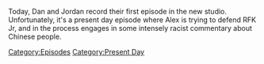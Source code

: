 {{DEFAULTSORT:
    #_EPISODE_0830:July 16, 2023
}}{{Episode
    | title           = July 16, 2023
    | caption         = Listen to this episode on [https://knowledgefight.libsyn.com/830-july-16-2023 Libsyn] [https://open.spotify.com/episode/3PYAKXyxuAU3zRdr5LFsvO Spotify]
    | episodeNumber   = 830
    | length          = 01:26:36
    | airDate         = July 21, 2023
    | coverageDate    = July 16, 2023
    | episodeType     = [[:Category:Present Day|Present Day]]
    | previousEpisode = [[829: Chatting with Talia Lavin]]
    | nextEpisode     = [[831: Tucker, The Man And His Twitter- Episode 4]]
}}

{{Stub}}

Today, Dan and Jordan record their first episode in the new studio.  Unfortunately, it's a present day episode where Alex is trying to defend RFK Jr, and in the process engages in some intensely racist commentary about Chinese people.

[[Category:Episodes]]
[[Category:Present Day]]
